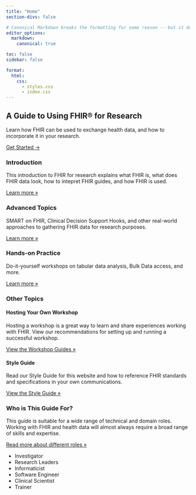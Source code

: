```yaml
---
title: "Home"
section-divs: false

# Canonical Markdown breaks the formatting for some reason -- but it doesn't look like this stops it
editor_options:
  markdown:
    canonical: true

toc: false
sidebar: false

format:
  html:
    css:
      - styles.css
      - index.css
---
```


:::::: column-screen
::::: hero
:::: hero-background
::: hero-content
# A Guide to Using FHIR® for Research

Learn how FHIR can be used to exchange health data, and how to incorporate it in your research.

[Get Started →](sections/introduction.qmd){.button}
:::
::::
:::::
::::::

::::::: content-block
:::::: features
::: feature
### Introduction

This introduction to FHIR for research explains what FHIR is, what does FHIR data look, how to intepret FHIR guides, and how FHIR is used.

[Learn more »](sections/introduction.qmd){.learn-more}
:::

::: feature
### Advanced Topics

SMART on FHIR, Clinical Decision Support Hooks, and other real-world approaches to gathering FHIR data for research purposes.

[Learn more »](sections/advanced-topics.qmd){.learn-more}
:::

::: feature
### Hands-on Practice

Do-it-yourself workshops on tabular data analysis, Bulk Data access, and more.

[Learn more »](sections/hands-on-practice.qmd){.learn-more}
:::
::::::
:::::::

:::::: topics
### Other Topics

::::: topics-list
::: topic
#### Hosting Your Own Workshop {.workshop}

Hosting a workshop is a great way to learn and share experiences working with FHIR. View our recommendations for setting up and running a successful workshop.

[View the Workshop Guides »](/sections/hosting-your-own-workshop.qmd){.learn-more}
:::

::: topic
#### Style Guide {.guide}

Read our Style Guide for this website and how to reference FHIR standards and specifications in your own communications.

[View the Style Guide »](/style-guide.qmd){.learn-more}
:::
:::::
::::::

:::::: audience
### Who is This Guide For?

::::: guide
::: description
This guide is suitable for a wide range of technical and domain roles. Working with FHIR and health data will almost always require a broad range of skills and expertise.

[Read more about different roles »](/roles.qmd){.learn-more}
:::

::: role-list
-   Investigator
-   Research Leaders
-   Informaticist
-   Software Engineer
-   Clinical Scientist
-   Trainer
:::
:::::
::::::
